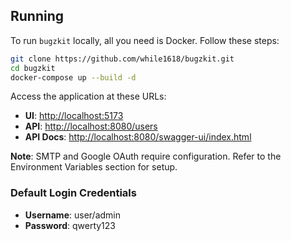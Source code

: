 ## Running

To run `bugzkit` locally, all you need is Docker. Follow these steps:

```bash
git clone https://github.com/while1618/bugzkit.git
cd bugzkit
docker-compose up --build -d
```

Access the application at these URLs:

- **UI**: [http://localhost:5173](http://localhost:5173)
- **API**: [http://localhost:8080/users](http://localhost:8080/users)
- **API Docs**: [http://localhost:8080/swagger-ui/index.html](http://localhost:8080/swagger-ui/index.html)

**Note**: SMTP and Google OAuth require configuration. Refer to the Environment Variables section for setup.

### Default Login Credentials

- **Username**: user/admin
- **Password**: qwerty123
